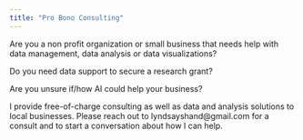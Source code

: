```yaml
---
title: "Pro Bono Consulting"
---
```


Are you a non profit organization or small business that needs help with data management, data analysis or data visualizations?

Do you need data support to secure a research grant?

Are you unsure if/how AI could help your business?

I provide free-of-charge consulting as well as data and analysis solutions to local businesses. Please reach out to lyndsayshand\@gmail.com for a consult and to start a conversation about how I can help.
